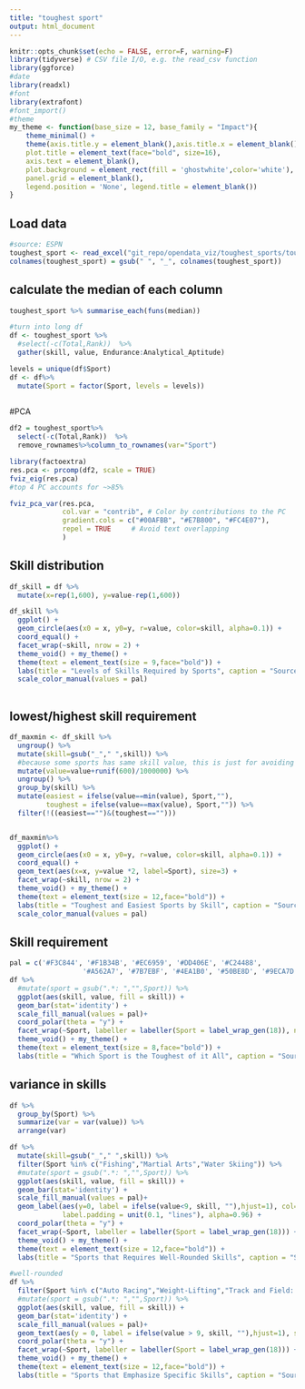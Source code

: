 ```yaml
---
title: "toughest sport"
output: html_document
---
```


```r
knitr::opts_chunk$set(echo = FALSE, error=F, warning=F)
library(tidyverse) # CSV file I/O, e.g. the read_csv function
library(ggforce)
#date
library(readxl)
#font
library(extrafont)
#font_import()
#theme
my_theme <- function(base_size = 12, base_family = "Impact"){
    theme_minimal() +
    theme(axis.title.y = element_blank(),axis.title.x = element_blank(),
    plot.title = element_text(face="bold", size=16),
    axis.text = element_blank(),
    plot.background = element_rect(fill = 'ghostwhite',color='white'),
    panel.grid = element_blank(), 
    legend.position = 'None', legend.title = element_blank())
}

```

## Load data
```r
#source: ESPN
toughest_sport <- read_excel("git_repo/opendata_viz/toughest_sports/toughest_sport.xlsx")
colnames(toughest_sport) = gsub(" ", "_", colnames(toughest_sport))
```


## calculate the median of each column
```r
toughest_sport %>% summarise_each(funs(median))
```

```r
#turn into long df
df <- toughest_sport %>%
  #select(-c(Total,Rank))  %>%
  gather(skill, value, Endurance:Analytical_Aptitude) 

levels = unique(df$Sport)
df <- df%>%
  mutate(Sport = factor(Sport, levels = levels))
  
```

#PCA
```r
df2 = toughest_sport%>%
  select(-c(Total,Rank))  %>%
  remove_rownames%>%column_to_rownames(var="Sport")

library(factoextra)
res.pca <- prcomp(df2, scale = TRUE)
fviz_eig(res.pca)
#top 4 PC accounts for ~>85%
```
```r
fviz_pca_var(res.pca,
             col.var = "contrib", # Color by contributions to the PC
             gradient.cols = c("#00AFBB", "#E7B800", "#FC4E07"),
             repel = TRUE     # Avoid text overlapping
             )
```
## Skill distribution
```r
df_skill = df %>% 
  mutate(x=rep(1,600), y=value-rep(1,600)) 

df_skill %>%
  ggplot() + 
  geom_circle(aes(x0 = x, y0=y, r=value, color=skill, alpha=0.1)) + 
  coord_equal() + 
  facet_wrap(~skill, nrow = 2) +
  theme_void() + my_theme() +
  theme(text = element_text(size = 9,face="bold")) +
  labs(title = "Levels of Skills Required by Sports", caption = "Source:ESPN") +
  scale_color_manual(values = pal)
  
```

## lowest/highest skill requirement
```r
df_maxmin <- df_skill %>% 
  ungroup() %>%
  mutate(skill=gsub("_"," ",skill)) %>%
  #because some sports has same skill value, this is just for avoiding overlapping max min label
  mutate(value=value+runif(600)/1000000) %>%
  ungroup() %>% 
  group_by(skill) %>%
  mutate(easiest = ifelse(value==min(value), Sport,""),
         toughest = ifelse(value==max(value), Sport,"")) %>%
  filter(!((easiest=="")&(toughest=="")))


df_maxmin%>%
  ggplot() + 
  geom_circle(aes(x0 = x, y0=y, r=value, color=skill, alpha=0.1)) + 
  coord_equal() + 
  geom_text(aes(x=x, y=value *2, label=Sport), size=3) +
  facet_wrap(~skill, nrow = 2) +
  theme_void() + my_theme() +
  theme(text = element_text(size = 12,face="bold")) +
  labs(title = "Toughest and Easiest Sports by Skill", caption = "Source:ESPN") +
  scale_color_manual(values = pal)
```


## Skill requirement
```r
pal = c('#F3C844', '#F1B34B', '#EC6959', '#DD406E', '#C24488',
                  '#A562A7', '#7B7EBF', '#4EA1B0', '#50BE8D', '#9ECA7D')
df %>%
  #mutate(sport = gsub(".*: ","",Sport)) %>%
  ggplot(aes(skill, value, fill = skill)) +
  geom_bar(stat='identity') +
  scale_fill_manual(values = pal)+
  coord_polar(theta = "y") +
  facet_wrap(~Sport, labeller = labeller(Sport = label_wrap_gen(18)), ncol=12) +
  theme_void() + my_theme() +
  theme(text = element_text(size = 8,face="bold")) +
  labs(title = "Which Sport is the Toughest of it All", caption = "Source:ESPN")
```

## variance in skills
```r
df %>%
  group_by(Sport) %>% 
  summarize(var = var(value)) %>%
  arrange(var)
```
```r
df %>%
  mutate(skill=gsub("_"," ",skill)) %>%
  filter(Sport %in% c("Fishing","Martial Arts","Water Skiing")) %>%
  #mutate(sport = gsub(".*: ","",Sport)) %>%
  ggplot(aes(skill, value, fill = skill)) +
  geom_bar(stat='identity') +
  scale_fill_manual(values = pal)+
  geom_label(aes(y=0, label = ifelse(value<9, skill, ""),hjust=1), col="white", size=3, 
             label.padding = unit(0.1, "lines"), alpha=0.96) + 
  coord_polar(theta = "y") +
  facet_wrap(~Sport, labeller = labeller(Sport = label_wrap_gen(18))) +
  theme_void() + my_theme() +
  theme(text = element_text(size = 12,face="bold")) +
  labs(title = "Sports that Requires Well-Rounded Skills", caption = "Source:ESPN")
```
```r
#well-rounded
df %>%
  filter(Sport %in% c("Auto Racing","Weight-Lifting","Track and Field: Sprints")) %>%
  #mutate(sport = gsub(".*: ","",Sport)) %>%
  ggplot(aes(skill, value, fill = skill)) +
  geom_bar(stat='identity') +
  scale_fill_manual(values = pal)+
  geom_text(aes(y = 0, label = ifelse(value > 9, skill, ""),hjust=1), size=3) +
  coord_polar(theta = "y") +
  facet_wrap(~Sport, labeller = labeller(Sport = label_wrap_gen(18))) +
  theme_void() + my_theme() +
  theme(text = element_text(size = 12,face="bold")) +
  labs(title = "Sports that Emphasize Specific Skills", caption = "Source:ESPN")
```

